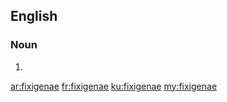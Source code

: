 ==English==

===Noun===
{{head|en|plural}}

# {{plural of|fixigena|lang=en}}

[[ar:fixigenae]]
[[fr:fixigenae]]
[[ku:fixigenae]]
[[my:fixigenae]]